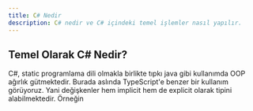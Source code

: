 ```yaml
---
title: C# Nedir
description: C# nedir ve C# içindeki temel işlemler nasıl yapılır.
---
```


## Temel Olarak C# Nedir?

C#, static programlama dili olmakla birlikte tıpkı java gibi kullanımda OOP ağırlık gütmektedir. Burada aslında TypeScript'e benzer bir kullanım görüyoruz. Yani değişkenler hem implicit hem de explicit olarak tipini alabilmektedir. Örneğin

